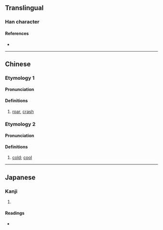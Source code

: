 {{character info/new}}
==Translingual==

===Han character===
{{Han char|rn=85|rad=水|as=09|sn=12|four=37120|canj=EPYR|ids=⿰氵訇}}

====References====
* {{Han ref|kx=0635.160|dkj=17793|dj=1043.010|hdz=31683.030|uh=6E39|ud=28217|bh=DA48|bd=55880}}

----

==Chinese==
{{zh-forms}}

===Etymology 1===

====Pronunciation====
{{zh-pron
|m=hōng
|c=gwang1
|mc=y
|oc=y
|ma=
|cat=n
}}

====Definitions====
{{zh-hanzi}}

# [[roar]], [[crash]]

===Etymology 2===

====Pronunciation====
{{zh-pron
|m=qìng
|c=
|ma=
|cat=a
}}

====Definitions====
{{zh-hanzi}}

# [[cold]]; [[cool]]

----

==Japanese==

===Kanji===
{{ja-kanji|grade=|rs=水09}}

# {{defn|lang=ja|sort=水09}}

====Readings====
* {{ja-readings|on=[[こう]] (kō), [[せい]] (sei), [[しょう]] (shō)|kun=}}